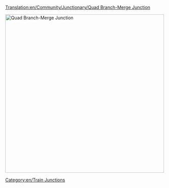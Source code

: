 [[Translation:en/Community/Junctionary/Quad Branch-Merge Junction]]

{{en/Junctionsmenu}}
[[File:en/QuadBranchMergeJunction.png|none|thumb|500px|Quad Branch-Merge Junction]]
{{en/Junction Criteria|Very High|4|1|1|2|1|1|0|1|0|0|0||Broken down trains only affect the one track.|
* Can handle a huge amount of traffic
}}
<!--The '''Quad Branch-Merge Junction''' is the direct evolution of the [[Branch-Merge Junction]] and [[Dual Branch-Merge Junction]]; allowing four entrances and four exits, in essence doubling the appropriation power of a Dual Branch-Merge Junction.  Although still in its infancy, the quad branch-merge junction is able to handle quite a load of [[Mammoth trains|large trains]] (20 cars) with very few backups. ([[:Image:NewQBMJ.png|Figure A]])

<center>[[image:NewQBMJ.png|thumb||500px|Figure A.]]</center>

Speculation of [[New Bridges|angled track]] in the [[nightly build]]s under existing [[bridges]] will allow at least a 50% increase in [[trains|train]] speed; eliminating eight turns that currently reduce it to below 100mph (161km/h).  The sharpest turns are illustrated in [[:Image:Sharpcorners.PNG|Figure B]]:

<center>[[image:Sharpcorners.PNG|thumb|center|500px|Figure B.]]</center>-->

[[Category:en/Train Junctions]]